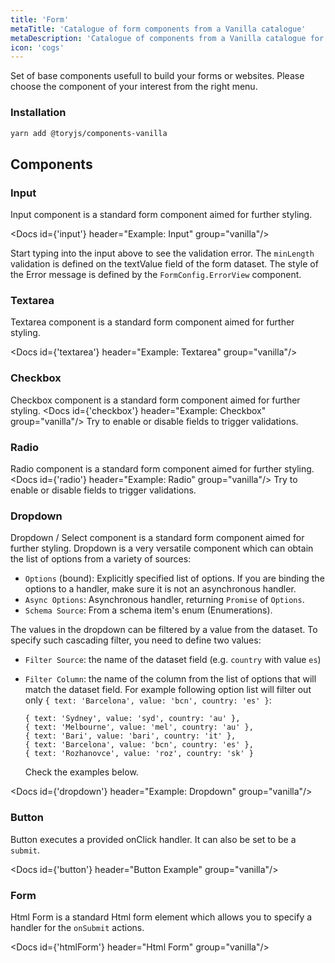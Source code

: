 ```yaml
---
title: 'Form'
metaTitle: 'Catalogue of form components from a Vanilla catalogue'
metaDescription: 'Catalogue of components from a Vanilla catalogue for Tory.js'
icon: 'cogs'
---
```



Set of base components usefull to build your forms or websites. Please choose the component of your interest from the right menu.

### Installation

```bash
yarn add @toryjs/components-vanilla
```

<h2 className="ui header">
  <i className="cogs icon"></i>
  <div className="content">
    Components
  </div>
</h2>

### Input

Input component is a standard form component aimed for further styling. 

<Docs id={'input'} header="Example: Input" group="vanilla"/>

Start typing into the input above to see the validation error. 
The `minLength` validation is defined on the textValue field of the form dataset. 
The style of the Error message is defined by the `FormConfig.ErrorView` component. 

<Props name="Input" />

### Textarea

Textarea component is a standard form component aimed for further styling. 

<Docs id={'textarea'} header="Example: Textarea" group="vanilla"/>
<Props name="Textarea" />


### Checkbox

Checkbox component is a standard form component aimed for further styling. 
<Docs id={'checkbox'} header="Example: Checkbox" group="vanilla"/>
Try to enable or disable fields to trigger validations.

<Props name="Checkbox" />


### Radio

Radio component is a standard form component aimed for further styling. 
<Docs id={'radio'} header="Example: Radio" group="vanilla"/>
Try to enable or disable fields to trigger validations.

<Props name="Radio" />


### Dropdown

Dropdown / Select component is a standard form component aimed for further styling. 
Dropdown is a very versatile component which can obtain the list of options from a variety of sources:

* `Options` (bound): Explicitly specified list of options. If you are binding the options to a handler, make sure it is not an asynchronous handler.
* `Async Options`: Asynchronous handler, returning `Promise` of `Options`.
* `Schema Source`: From a schema item's enum (Enumerations).

The values in the dropdown can be filtered by a value from the dataset. To specify such cascading filter, you need to define two values:

* `Filter Source`: the name of the dataset field (e.g. `country` with value `es`)
* `Filter Column`: the name of the column from the list of options that will match the dataset field. 
  For example following option list will filter out only `{ text: 'Barcelona', value: 'bcn', country: 'es' }`:

    ```
    { text: 'Sydney', value: 'syd', country: 'au' },
    { text: 'Melbourne', value: 'mel', country: 'au' },
    { text: 'Bari', value: 'bari', country: 'it' },
    { text: 'Barcelona', value: 'bcn', country: 'es' },
    { text: 'Rozhanovce', value: 'roz', country: 'sk' }
    ```

  Check the examples below.

<Docs id={'dropdown'} header="Example: Dropdown" group="vanilla"/>
<Props name="Dropdown" />

### Button

Button executes a provided onClick handler. It can also be set to be a `submit`.

<Docs id={'button'} header="Button Example" group="vanilla"/>
<Props name="Button" />

### Form

Html Form is a standard Html form element which allows you to specify a handler for the `onSubmit` actions.

<Docs id={'htmlForm'} header="Html Form" group="vanilla"/>
<Props name="HtmlForm" />
